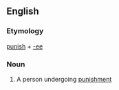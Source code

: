 ==English==

===Etymology===
[[punish]] + [[-ee]]

===Noun===
{{en-noun}}

# A person undergoing [[punishment]]